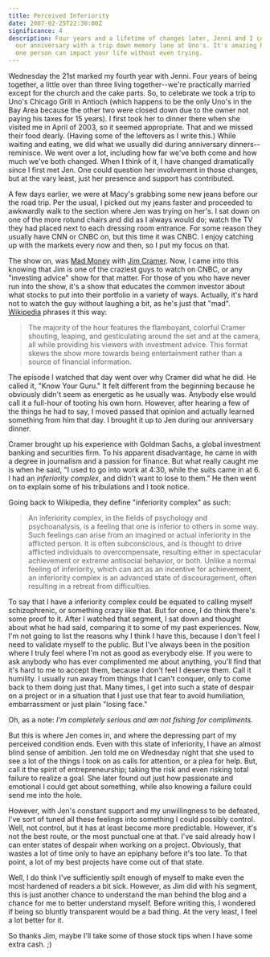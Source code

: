 ```yaml
---
title: Perceived Inferiority
date: 2007-02-25T22:30:00Z
significance: 4
description: Four years and a lifetime of changes later, Jenni and I celebrate
  our anniversary with a trip down memory lane at Uno's. It's amazing how much
  one person can impact your life without even trying.
---
```


Wednesday the 21st marked my fourth year with Jenni. Four years of being together, a little over than three living together--we're practically married except for the church and the cake parts. So, to celebrate we took a trip to Uno's Chicago Grill in Antioch (which happens to be the only Uno's in the Bay Area because the other two were closed down due to the owner not paying his taxes for 15 years). I first took her to dinner there when she visited me in April of 2003, so it seemed appropriate. That and we missed their food dearly. (Having some of the leftovers as I write this.) While waiting and eating, we did what we usually did during anniversary dinners--reminisce. We went over a lot, including how far we've both come and how much we've both changed. When I think of it, I have changed dramatically since I first met Jen. One could question her involvement in those changes, but at the vary least, just her presence and support has contributed.

A few days earlier, we were at Macy's grabbing some new jeans before our the road trip. Per the usual, I picked out my jeans faster and proceeded to awkwardly walk to the section where Jen was trying on her's. I sat down on one of the more rotund chairs and did as I always would do; watch the TV they had placed next to each dressing room entrance. For some reason they usually have CNN or CNBC on, but this time it was CNBC. I enjoy catching up with the markets every now and then, so I put my focus on that.

The show on, was [Mad Money][1] with [Jim Cramer][2]. Now, I came into this knowing that Jim is one of the craziest guys to watch on CNBC, or any "investing advice" show for that matter. For those of you who have never run into the show, it's a show that educates the common investor about what stocks to put into their portfolio in a variety of ways. Actually, it's hard not to watch the guy without laughing a bit, as he's just that "mad". [Wikipedia][3] phrases it this way:

> The majority of the hour features the flamboyant, colorful Cramer shouting, leaping, and gesticulating around the set and at the camera, all while providing his viewers with investment advice. This format skews the show more towards being entertainment rather than a source of financial information.

The episode I watched that day went over why Cramer did what he did. He called it, "Know Your Guru."  It felt different from the beginning because he obviously didn't seem as energetic as he usually was. Anybody else would call it a full-hour of tooting his own horn. However, after hearing a few of the things he had to say, I moved passed that opinion and actually learned something from him that day. I brought it up to Jen during our anniversary dinner.

Cramer brought up his experience with Goldman Sachs, a global investment banking and securities firm. To his apparent disadvantage, he came in with a degree in journalism and a passion for finance. But what really caught me is when he said, "I used to go into work at 4:30, while the suits came in at 6. I had an _inferiority complex_, and didn't want to lose to them." He then went on to explain some of his tribulations and I took notice.

Going back to Wikipedia, they define "inferiority complex" as such:

> An inferiority complex, in the fields of psychology and psychoanalysis, is a feeling that one is inferior to others in some way. Such feelings can arise from an imagined or actual inferiority in the afflicted person. It is often subconscious, and is thought to drive afflicted individuals to overcompensate, resulting either in spectacular achievement or extreme antisocial behavior, or both. Unlike a normal feeling of inferiority, which can act as an incentive for achievement, an inferiority complex is an advanced state of discouragement, often resulting in a retreat from difficulties.

To say that I have a inferiority complex could be equated to calling myself schizophrenic, or something crazy like that. But for once, I do think there's some proof to it. After I watched that segment, I sat down and thought about what he had said, comparing it to some of my past experiences. Now, I'm not going to list the reasons why I think I have this, because I don't feel I need to validate myself to the public. But I've always been in the position where I truly feel where I'm not as good as everybody else. If you were to ask anybody who has ever complimented me about anything, you'll find that it's hard to me to accept them, because I don't feel I deserve them. Call it humility. I usually run away from things that I can't conquer, only to come back to them doing just that. Many times, I get into such a state of despair on a project or in a situation that I just use that fear to avoid humiliation, embarrassment or just plain "losing face."

Oh, as a note: _I'm completely serious and am not fishing for compliments._

But this is where Jen comes in, and where the depressing part of my perceived condition ends. Even with this state of inferiority, I have an almost blind sense of ambition. Jen told me on Wednesday night that she used to see a lot of the things I took on as calls for attention, or a plea for help. But, call it the spirit of entrepreneurship; taking the risk and even risking total failure to realize a goal. She later found out just how passionate and emotional I could get about something, while also knowing a failure could send me into the hole.

However, with Jen's constant support and my unwillingness to be defeated, I've sort of tuned all these feelings into something I could possibly control. Well, not control, but it has at least become more predictable. However, it's not the best route, or the most punctual one at that. I've said already how I can enter states of despair when working on a project. Obviously, that wastes a lot of time only to have an epiphany before it's too late. To that point, a lot of my best projects have come out of that state.

Well, I do think I've sufficiently spilt enough of myself to make even the most hardened of readers a bit sick. However, as Jim did with his segment, this is just another chance to understand the man behind the blog and a chance for me to better understand myself. Before writing this, I wondered if being so bluntly transparent would be a bad thing. At the very least, I feel a lot better for it.

So thanks Jim, maybe I'll take some of those stock tips when I have some extra cash. ;)

[1]: http://www.madmoneyrecap.com/
[2]: http://en.wikipedia.org/wiki/Jim_Cramer
[3]: http://en.wikipedia.org/wiki/Mad_Money

